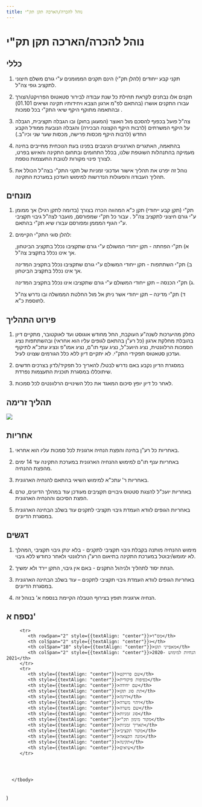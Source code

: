 ```yaml
---
title: נוהל להכרה/הארכה תקן תק"י  
---
```



# נוהל להכרה/הארכה תקן תק"י

## כללי

1) תקני קבע ייחודים (להלן תק"י) הינם תקנים הממומנים ע"י גורם משלם חיצוני לתקציב גופי צה"ל. 


2) תקנים אלו נבחנים לקראת תחילת כל שנת עבודה לבירור סטאטוס הפרויקט/הצורך עבורו התקנים אושרו (בהתאם לפ"מ ארגון הצבא ויחידותיו תקינה ושיאים 01.101) ובהתאמה מתוקף היקף שיאי התק"י בכל סמכות . 

3) צה"ל פועל בכפוף להסכם מול האוצר (המעוגן בחוק) ובו הגבלה תקציבית, הגבלה על היקף המשרתים (לרבות היקף הקצונה הבכירה) והגבלה הנובעת ממודל הקבע החדש (לרבות היקף מכסות פרישה, מכסות שער שני וכיו"ב.) 

4) בהתאמה, האתגרים הארגוניים הניצבים בפנינו בעת הנוכחית מחייבים בחינה מעמיקה בהתנהלות השוטפת שלנו, בכלל התחומים ובתחום התקינה והאיוש בפרט, לצורך פינוי מקורות לטובת התעצמות נוספת. 

5) נוהל זה יפרט את תהליך אישור ועדכוני זמניות של תקני התק"י בצה"ל הכולל את תהליך העבודה והפעולות הנדרשות למימוש העדכון במערכת התקינה. 

## מונחים

1) תק"י (תקן קבע ייחודי)  תקן כ"א המהווה הכרה בצורך (בדומה לתקן רגיל) אך ממומן ע"י גורם חיצוני לתקציב צה"ל . עבור כל תק"י שמפורסם, מועבר לצה"ל גיבוי תקציבי ע"י הגוף המממן ומפורסם עבורו שיא תק"י בהתאם. 

2) להלן סוגי התק"י הקיימים: 

   א) תק"י הפחתה - תקן ייחודי המשולם ע"י גורם שתקציבו נכלל בתקציב הביטחון, אך אינו נכלל בתקציב צה"ל. 

   ב) תק"י השתתפות - תקן ייחודי המשולם ע"י גורם שתקציבו נכלל בתקציב המדינה אך אינו נכלל בתקציב הביטחון. 

   ג) תק"י הכנסה – תקן ייחודי המשולם ע"י גורם שתקציבו אינו נכלל בתקציב המדינה. 

   ד) תק"י מדינה – תקן ייחודי אשר ניתן אל מול החלטת הממשלה ובו נדרש צה"ל לתוספת כ"א. 

## פירוט התהליך

1) כחלק מהיערכות לשנה"ע העוקבת, החל מחודש אוגוסט ועד לאוקטובר, מתקיים דיון בהובלת מחלקת ארגון (כל רע"ן בהתאם לגופים עליו הוא אחראי) ובהשתתפות נציג הסמכות הרלוונטית, נציג היועכ"ל, נציג ענף תו"ם, נציג אמו"פ ונציג עתכ"א לתיקוף ועדכון סטאטוס  תפקידי התק"י. לא יתקיים דיון ללא כלל הגורמים שצוינו לעיל. 

2) במסגרת הדיון נקבע באם נדרש לבטל/ להאריך כל תפקיד/לדון בצרכים חדשים שיתוכללו במסגרת תוכנית התעצמות נפרדת. 

3) לאחר כל דיון  יופץ סיכום המאגד את כלל השינויים הרלוונטים לכל סמכות. 

## תהליך זרימה

<img src={floworg.src} />

## אחריות

1)  באחריות כל רע"ן בחינה והפצת הנחיה ארגונית לכל סמכות עליו הוא אחראי. 

2) באחריות ענף תו"ם למימוש ההנחיה הארגונית במערכת התקינה  עד 14 ימים מהפצת ההנחיה. 

3) באחריות ר' עתכ"א למימוש השיאי בהתאם להנחיה הארגונית. 

4) באחריות יועכ"ל להצגת סטטוס גיבויים תקציבים מעודכן עוד במהלך הדיונים, טרם הפצת הסיכום וההנחיה הארגונית. 

5) באחריות הגופים לוודא העמדת גיבוי תקציבי לתקנים  עוד בשלב הבחינה הארגונית במסגרת הדיונים. 

## דגשים

1) מימוש ההנחיה מותנה בקבלת גיבוי תקציבי לתקנים - בלא ינתן גיבוי תקציבי ,המהלך לא ימומש/יבוטל במערכת התקינה בתיאום הרע"ן הרלוונטי ולאחר כחודש ללא גיבוי. 

2) הנחת יסוד לתהליך ולניהול התקנים - באם אין גיבוי, התקן יירד ולא ימשיך. 

3) באחריות הגופים לוודא העמדת גיבוי תקציבי לתקנים – עוד בשלב הבחינה הארגונית במסגרת הדיונים. 

4) הנחיה ארגונית תופץ בצירוף הטבלה הקיימת בנספח א' בנוהל זה. 

## נספח א'

<FlowPage />


   <table>
      <tbody>

         <tr>
            <th rowSpan="2" style={{textAlign: "center"}}>מס"ד</th>
            <th colSpan="2" style={{textAlign: "center"}}></th>
            <th colSpan="10" style={{textAlign: "center"}}>מאפייני תקן</th>
            <th colSpan="2" style={{textAlign: "center"}}>הנחיות למימוש 2020-2021</th>
         </tr>
         <tr>
            <th style={{textAlign: "center"}}>שם פרויקט</th>
            <th style={{textAlign: "center"}}>כפיפות פיקודית</th>
            <th style={{textAlign: "center"}}>שם יחידה</th>
            <th style={{textAlign: "center"}}>תת סוג תקן</th>
            <th style={{textAlign: "center"}}>דרגה</th>
            <th style={{textAlign: "center"}}>זיהוי משרה</th>
            <th style={{textAlign: "center"}}>שם משרה</th>
            <th style={{textAlign: "center"}}>סוג זמניות</th>
            <th style={{textAlign: "center"}}>מקור מימון תק"י</th>
            <th style={{textAlign: "center"}}>תאריך זמניות</th>
            <th style={{textAlign: "center"}}>מקור תקציבי</th>
            <th style={{textAlign: "center"}}>מונה הקצאה</th>
            <th style={{textAlign: "center"}}>תקינה</th>
            <th style={{textAlign: "center"}}>שיאים</th>
         </tr>




      </tbody>
   </table>
)